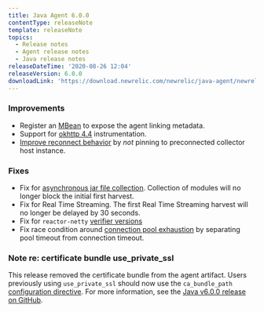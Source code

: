 ```yaml
---
title: Java Agent 6.0.0
contentType: releaseNote
template: releaseNote
topics:
  - Release notes
  - Agent release notes
  - Java release notes
releaseDateTime: '2020-08-26 12:04'
releaseVersion: 6.0.0
downloadLink: 'https://download.newrelic.com/newrelic/java-agent/newrelic-agent/6.0.0/'
---
```


### Improvements

* Register an [MBean](https://github.com/newrelic/newrelic-java-agent/pull/28) to expose the agent linking metadata.
* Support for [okhttp 4.4](https://github.com/newrelic/newrelic-java-agent/pull/16) instrumentation.
* [Improve reconnect behavior](https://github.com/newrelic/newrelic-java-agent/pull/14) by _not_ pinning to preconnected collector host instance.

### Fixes

* Fix for [asynchronous jar file collection](https://github.com/newrelic/newrelic-java-agent/pull/20). Collection of modules will no longer block the initial first harvest.
* Fix for Real Time Streaming. The first Real Time Streaming harvest will no longer be delayed by 30 seconds.
* Fix for `reactor-netty` [verifier versions](https://github.com/newrelic/newrelic-java-agent/pull/15)
* Fix race condition around [connection pool exhaustion](https://github.com/newrelic/newrelic-java-agent/pull/25) by separating pool timeout from connection timeout.

### Note re: certificate bundle use_private_ssl

This release removed the certificate bundle from the agent artifact. Users previously using `use_private_ssl` should now use the `ca_bundle_path` [configuration directive](https://docs.newrelic.com/docs/agents/java-agent/configuration/java-agent-configuration-config-file). For more information, see the [Java v6.0.0 release on GitHub](https://github.com/newrelic/newrelic-java-agent/releases/tag/v6.0.0).
